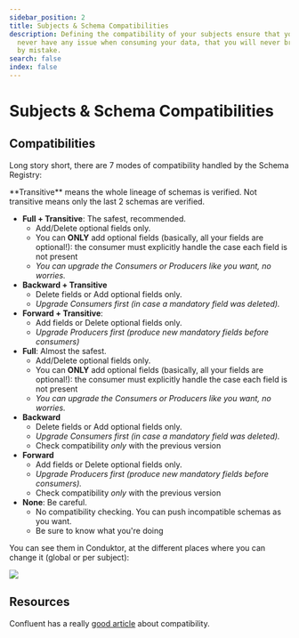 ```yaml
---
sidebar_position: 2
title: Subjects & Schema Compatibilities
description: Defining the compatibility of your subjects ensure that your consumer will
  never have any issue when consuming your data, that you will never break them
  by mistake.
search: false
index: false
---
```


# Subjects & Schema Compatibilities

## Compatibilities

Long story short, there are 7 modes of compatibility handled by the Schema Registry:

<Tip>
**Transitive** means the whole lineage of schemas is verified. Not transitive means
only the last 2 schemas are verified.
</Tip>

- **Full + Transitive**: The safest, recommended.
  - Add/Delete optional fields only.
  - You can **ONLY** add optional fields \(basically, all your fields are optional!\): the consumer must explicitly handle the case each field is not present
  - _You can upgrade the Consumers or Producers like you want, no worries._
- **Backward + Transitive**
  - Delete fields or Add optional fields only.
  - _Upgrade Consumers first \(in case a mandatory field was deleted\)._
- **Forward + Transitive**:
  - Add fields or Delete optional fields only.
  - _Upgrade Producers first \(produce new mandatory fields before consumers\)_
- **Full**: Almost the safest.
  - Add/Delete optional fields only.
  - You can **ONLY** add optional fields \(basically, all your fields are optional!\): the consumer must explicitly handle the case each field is not present
  - _You can upgrade the Consumers or Producers like you want, no worries._
- **Backward**
  - Delete fields or Add optional fields only.
  - _Upgrade Consumers first \(in case a mandatory field was deleted\)._
  - Check compatibility _only_ with the previous version
- **Forward**
  - Add fields or Delete optional fields only.
  - _Upgrade Producers first \(produce new mandatory fields before consumers\)._
  - Check compatibility _only_ with the previous version
- **None**: Be careful.
  - No compatibility checking. You can push incompatible schemas as you want.
  - Be sure to know what you're doing

You can see them in Conduktor, at the different places where you can change it \(global or per subject\):

![](../../assets/screenshot-2021-02-01-at-16.59.31.png)

## Resources

Confluent has a really [good article](https://docs.confluent.io/current/schema-registry/avro.html) about compatibility.

